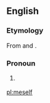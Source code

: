 ==English==

===Etymology===
From {{term|me}} and {{term|-self}}.

===Pronoun===
{{en-pron}}

# {{context|slang|or|dialectal}} {{alternative form of|myself}}

[[pl:meself]]